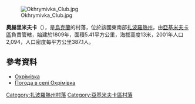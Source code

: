[[Image:Okhrymivka_Club.jpg|right]]

{{coord|46|30|34|N|35|17|10|E|scale:100000|display=title}}

'''奧赫里米夫卡'''（{{lang-uk|Охрімівка}}），是[[烏克蘭|烏克蘭]]的村落，位於該國東南部[[扎波羅熱州|扎波羅熱州]]，由[[亞基米夫卡區|亞基米夫卡區]]負責管轄，始建於1809年，面積5.41平方公里，海拔高度13米，2001年人口2,094，人口密度每平方公里387.1人。

==參考資料==
* [http://w1.c1.rada.gov.ua/pls/z7502/A005?rdat1=05.05.2011&rf7571=13116 Охрімівка]{{dead link|date=2017年12月 |bot=InternetArchiveBot |fix-attempted=yes }}
* [http://weather.in.ua/ua/zaporozhskaja/19323 Погода в селі Охрімівка] {{Wayback|url=http://weather.in.ua/ua/zaporozhskaja/19323 |date=20160305104511 }}

[[Category:扎波羅熱州村落|Category:扎波羅熱州村落]]
[[Category:亞基米夫卡區村落|Category:亞基米夫卡區村落]]


{{Zaporizhia-geo-stub}}